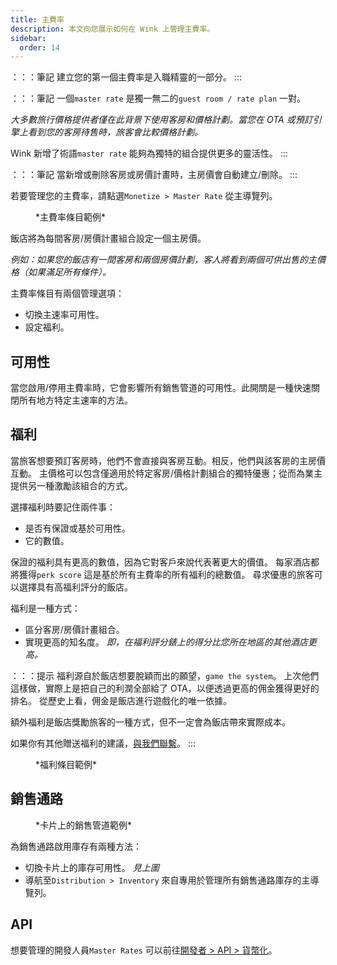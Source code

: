 ```yaml
---
title: 主費率
description: 本文向您展示如何在 Wink 上管理主費率。
sidebar:
  order: 14
---
```


：：：筆記
建立您的第一個主費率是入職精靈的一部分。
:::

：：：筆記
一個`master rate` 是獨一無二的`guest room / rate plan` 一對。

*大多數旅行價格提供者僅在此背景下使用客房和價格計劃。當您在 OTA 或預訂引擎上看到您的客房待售時，旅客會比較價格計劃。*

Wink 新增了術語`master rate` 能夠為獨特的組合提供更多的靈活性。
:::

：：：筆記
當新增或刪除客房或房價計畫時，主房價會自動建立/刪除。
:::

若要管理您的主費率，請點選`Monetize > Master Rate` 從主導覽列。

<figure>
  <CloudinaryImage width="350" height="484" resize="scale" quality="best" alt="主速率" src="academy/master-rate" errorImage="noimage_opaque_nyrtl0.png" />

  <figcaption>*主費率條目範例*</figcaption>
</figure>


飯店將為每間客房/房價計畫組合設定一個主房價。

*例如：如果您的飯店有一間客房和兩個房價計劃，客人將看到兩個可供出售的主價格（如果滿足所有條件）。*

主費率條目有兩個管理選項：

* 切換主速率可用性。
* 設定福利。

## 可用性

當您啟用/停用主費率時，它會影響所有銷售管道的可用性。此開關是一種快速關閉所有地方特定主速率的方法。

## 福利

當旅客想要預訂客房時，他們不會直接與客房互動。相反，他們與該客房的主房價互動。
主價格可以包含僅適用於特定客房/價格計劃組合的獨特優惠；從而為業主提供另一種激勵該組合的方式。

選擇福利時要記住兩件事：

* 是否有保證或基於可用性。
* 它的數值。

保證的福利具有更高的數值，因為它對客戶來說代表著更大的價值。
每家酒店都將獲得`perk score` 這是基於所有主費率的所有福利的總數值。
尋求優惠的旅客可以選擇具有高福利評分的飯店。

福利是一種方式：

* 區分客房/房價計畫組合。
* 實現更高的知名度。 *即，在福利評分錶上的得分比您所在地區的其他酒店更高。*

：：：提示
福利源自於飯店想要脫穎而出的願望，`game the system`。
上次他們這樣做，實際上是把自己的利潤全部給了 OTA，以便透過更高的佣金獲得更好的排名。
從歷史上看，佣金是飯店進行遊戲化的唯一依據。

額外福利是飯店獎勵旅客的一種方式，但不一定會為飯店帶來實際成本。

如果你有其他贈送福利的建議，[與我們聯繫](mailto:hi@wink.travel)。
:::

<figure>
  <CloudinaryImage width="700" height="263" resize="scale" quality="best" alt="福利" src="academy/perks" errorImage="noimage_opaque_nyrtl0.png" />

  <figcaption>*福利條目範例*</figcaption>
</figure>


## 銷售通路

<figure>
  <CloudinaryImage width="350" height="368" resize="scale" quality="best" alt="銷售通路" src="academy/sales-channels-card" errorImage="noimage_opaque_nyrtl0.png" />

  <figcaption>*卡片上的銷售管道範例*</figcaption>
</figure>


為銷售通路啟用庫存有兩種方法：

* 切換卡片上的庫存可用性。 *見上圖*
* 導航至`Distribution > Inventory` 來自專用於管理所有銷售通路庫存的主導覽列。

## API

想要管理的開發人員`Master Rates` 可以前往[開發者 > API > 貨幣化](/developers/apis/#monetize-api)。

